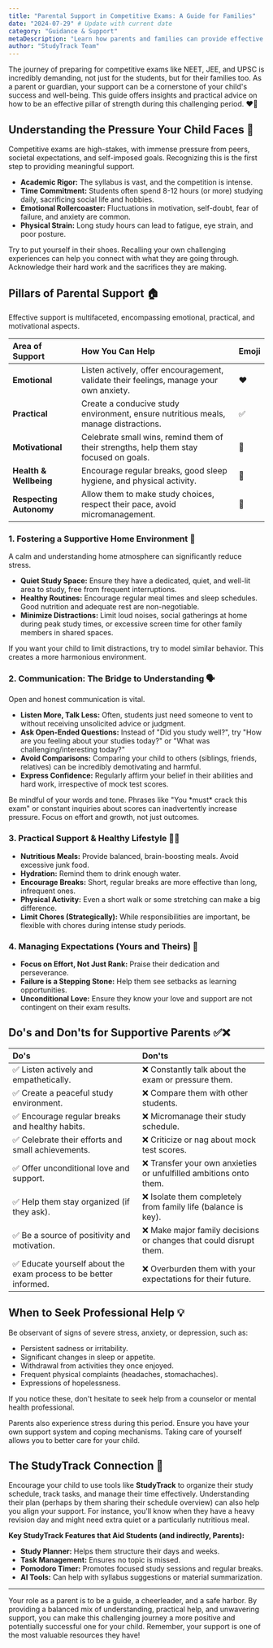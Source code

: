```yaml
---
title: "Parental Support in Competitive Exams: A Guide for Families"
date: "2024-07-29" # Update with current date
category: "Guidance & Support"
metaDescription: "Learn how parents and families can provide effective emotional, practical, and motivational support to NEET, JEE, and UPSC aspirants for a less stressful and more successful preparation journey."
author: "StudyTrack Team"
---
```


The journey of preparing for competitive exams like NEET, JEE, and UPSC is incredibly demanding, not just for the students, but for their families too. As a parent or guardian, your support can be a cornerstone of your child's success and well-being. This guide offers insights and practical advice on how to be an effective pillar of strength during this challenging period. ❤️🤗

## Understanding the Pressure Your Child Faces 🧠

Competitive exams are high-stakes, with immense pressure from peers, societal expectations, and self-imposed goals. Recognizing this is the first step to providing meaningful support.

*   **Academic Rigor:** The syllabus is vast, and the competition is intense.
*   **Time Commitment:** Students often spend 8-12 hours (or more) studying daily, sacrificing social life and hobbies.
*   **Emotional Rollercoaster:** Fluctuations in motivation, self-doubt, fear of failure, and anxiety are common.
*   **Physical Strain:** Long study hours can lead to fatigue, eye strain, and poor posture.

<Info title="Empathy is Key">
Try to put yourself in their shoes. Recalling your own challenging experiences can help you connect with what they are going through. Acknowledge their hard work and the sacrifices they are making.
</Info>

## Pillars of Parental Support 🏠

Effective support is multifaceted, encompassing emotional, practical, and motivational aspects.

| Area of Support      | How You Can Help                                                                 | Emoji |
| :------------------- | :------------------------------------------------------------------------------- | :---- |
| **Emotional**        | Listen actively, offer encouragement, validate their feelings, manage your own anxiety. | ❤️    |
| **Practical**        | Create a conducive study environment, ensure nutritious meals, manage distractions. | ✅    |
| **Motivational**     | Celebrate small wins, remind them of their strengths, help them stay focused on goals. | 🌱    |
| **Health & Wellbeing** | Encourage regular breaks, good sleep hygiene, and physical activity.               | 🧘    |
| **Respecting Autonomy**| Allow them to make study choices, respect their pace, avoid micromanagement.       | 🤝    |

### 1. Fostering a Supportive Home Environment 🧘

A calm and understanding home atmosphere can significantly reduce stress.

*   **Quiet Study Space:** Ensure they have a dedicated, quiet, and well-lit area to study, free from frequent interruptions.
*   **Healthy Routines:** Encourage regular meal times and sleep schedules. Good nutrition and adequate rest are non-negotiable.
*   **Minimize Distractions:** Limit loud noises, social gatherings at home during peak study times, or excessive screen time for other family members in shared spaces.

<Tip title="Lead by Example">
If you want your child to limit distractions, try to model similar behavior. This creates a more harmonious environment.
</Tip>

### 2. Communication: The Bridge to Understanding 🗣️

Open and honest communication is vital.

*   **Listen More, Talk Less:** Often, students just need someone to vent to without receiving unsolicited advice or judgment.
*   **Ask Open-Ended Questions:** Instead of "Did you study well?", try "How are you feeling about your studies today?" or "What was challenging/interesting today?"
*   **Avoid Comparisons:** Comparing your child to others (siblings, friends, relatives) can be incredibly demotivating and harmful.
*   **Express Confidence:** Regularly affirm your belief in their abilities and hard work, irrespective of mock test scores.

<Warning title="Avoid Adding Pressure">
Be mindful of your words and tone. Phrases like "You *must* crack this exam" or constant inquiries about scores can inadvertently increase pressure. Focus on effort and growth, not just outcomes.
</Warning>

### 3. Practical Support & Healthy Lifestyle 💪🥗

*   **Nutritious Meals:** Provide balanced, brain-boosting meals. Avoid excessive junk food.
*   **Hydration:** Remind them to drink enough water.
*   **Encourage Breaks:** Short, regular breaks are more effective than long, infrequent ones.
*   **Physical Activity:** Even a short walk or some stretching can make a big difference.
*   **Limit Chores (Strategically):** While responsibilities are important, be flexible with chores during intense study periods.

### 4. Managing Expectations (Yours and Theirs) 🎯

*   **Focus on Effort, Not Just Rank:** Praise their dedication and perseverance.
*   **Failure is a Stepping Stone:** Help them see setbacks as learning opportunities.
*   **Unconditional Love:** Ensure they know your love and support are not contingent on their exam results.

## Do's and Don'ts for Supportive Parents ✅❌

| Do's                                                              | Don'ts                                                                    |
| :---------------------------------------------------------------- | :------------------------------------------------------------------------ |
| ✅ Listen actively and empathetically.                              | ❌ Constantly talk about the exam or pressure them.                       |
| ✅ Create a peaceful study environment.                           | ❌ Compare them with other students.                                      |
| ✅ Encourage regular breaks and healthy habits.                   | ❌ Micromanage their study schedule.                                      |
| ✅ Celebrate their efforts and small achievements.                | ❌ Criticize or nag about mock test scores.                               |
| ✅ Offer unconditional love and support.                          | ❌ Transfer your own anxieties or unfulfilled ambitions onto them.        |
| ✅ Help them stay organized (if they ask).                        | ❌ Isolate them completely from family life (balance is key).           |
| ✅ Be a source of positivity and motivation.                      | ❌ Make major family decisions or changes that could disrupt them.        |
| ✅ Educate yourself about the exam process to be better informed. | ❌ Overburden them with your expectations for their future.             |

## When to Seek Professional Help 💡

Be observant of signs of severe stress, anxiety, or depression, such as:
*   Persistent sadness or irritability.
*   Significant changes in sleep or appetite.
*   Withdrawal from activities they once enjoyed.
*   Frequent physical complaints (headaches, stomachaches).
*   Expressions of hopelessness.

If you notice these, don't hesitate to seek help from a counselor or mental health professional.

<Info title="You're Not Alone Either">
Parents also experience stress during this period. Ensure you have your own support system and coping mechanisms. Taking care of yourself allows you to better care for your child.
</Info>

## The StudyTrack Connection 🚀

Encourage your child to use tools like **StudyTrack** to organize their study schedule, track tasks, and manage their time effectively. Understanding their plan (perhaps by them sharing their schedule overview) can also help you align your support. For instance, you'll know when they have a heavy revision day and might need extra quiet or a particularly nutritious meal.

**Key StudyTrack Features that Aid Students (and indirectly, Parents):**
*   **Study Planner:** Helps them structure their days and weeks.
*   **Task Management:** Ensures no topic is missed.
*   **Pomodoro Timer:** Promotes focused study sessions and regular breaks.
*   **AI Tools:** Can help with syllabus suggestions or material summarization.

---

Your role as a parent is to be a guide, a cheerleader, and a safe harbor. By providing a balanced mix of understanding, practical help, and unwavering support, you can make this challenging journey a more positive and potentially successful one for your child. Remember, your support is one of the most valuable resources they have!
